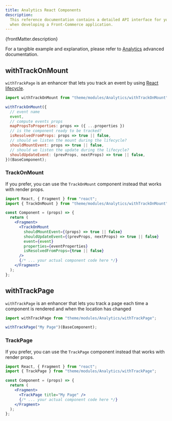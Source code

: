 ```yaml
---
title: Analytics React Components
description:
  This reference documentation contains a detailed API interface for you to use
  when developing a Front-Commerce application.
---
```


<p>{frontMatter.description}</p>

For a tangible example and explanation, please refer to
[Analytics](/docs/advanced/theme/analytics) advanced documentation.

## withTrackOnMount

`withTrackPage` is an enhancer that lets you track an event by using
[React lifecycle](http://projects.wojtekmaj.pl/react-lifecycle-methods-diagram/).

```jsx
import withTrackOnMount from "theme/modules/Analytics/withTrackOnMount";

withTrackOnMount({
  // event name
  event,
  // compute events props
  mapPropsToProperties: props => ({ ...properties })
  // is the component ready to be tracked?
  isResolvedFromProps: props => true || false,
  // should we listen the mount during the lifecycle?
  shouldMountEvent: props => true || false,
  // should we listen the update during the lifecycle?
  shouldUpdateEvent: (prevProps, nextProps) => true || false,
})(BaseComponent);
```

### TrackOnMount

If you prefer, you can use the `TrackOnMount` component instead that works with
render props.

```jsx
import React, { Fragment } from "react";
import { TrackOnMount } from "theme/modules/Analytics/withTrackOnMount";

const Component = (props) => {
  return (
    <Fragment>
      <TrackOnMount
        shouldMountEvent={(props) => true || false}
        shouldUpdateEvent={(prevProps, nextProps) => true || false}
        event={event}
        properties={eventProperties}
        isResolvedFromProps={true || false}
      />
      {/* ... your actual component code here */}
    </Fragment>
  );
};
```

## withTrackPage

`withTrackPage` is an enhancer that lets you track a page each time a component
is rendered and when the location has changed

```jsx
import withTrackPage from "theme/modules/Analytics/withTrackPage";

withTrackPage("My Page")(BaseComponent);
```

### TrackPage

If you prefer, you can use the `TrackPage` component instead that works with
render props.

```jsx
import React, { Fragment } from "react";
import { TrackPage } from "theme/modules/Analytics/withTrackPage";

const Component = (props) => {
  return (
    <Fragment>
      <TrackPage title="My Page" />
      {/* ... your actual component code here */}
    </Fragment>
  );
};
```
